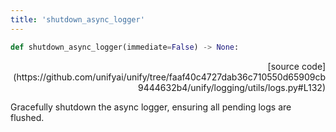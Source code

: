 ```yaml
---
title: 'shutdown_async_logger'
---
```


```python
def shutdown_async_logger(immediate=False) -> None:
```

<p align="right">[source code](https://github.com/unifyai/unify/tree/faaf40c4727dab36c710550d65909cb9444632b4/unify/logging/utils/logs.py#L132)</p>

Gracefully shutdown the async logger, ensuring all pending logs are flushed.